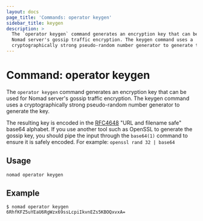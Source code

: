 ```yaml
---
layout: docs
page_title: 'Commands: operator keygen'
sidebar_title: keygen
description: >
  The `operator keygen` command generates an encryption key that can be used for
  Nomad server's gossip traffic encryption. The keygen command uses a
  cryptographically strong pseudo-random number generator to generate the key.
---
```


# Command: operator keygen

The `operator keygen` command generates an encryption key that can be used for
Nomad server's gossip traffic encryption. The keygen command uses a
cryptographically strong pseudo-random number generator to generate the key.

The resulting key is encoded in the [RFC4648] "URL and filename safe" base64
alphabet. If you use another tool such as OpenSSL to generate the gossip key,
you should pipe the input through the `base64(1)` command to ensure it is
safely encoded. For example: `openssl rand 32 | base64`

## Usage

```plaintext
nomad operator keygen
```

## Example

```shell-session
$ nomad operator keygen
6RhfKFZ5uYEaU6RgWzx69ssLcpiIkvnEZs5KBOQxvxA=
```

[RFC4648]: https://tools.ietf.org/html/rfc4648#section-5
